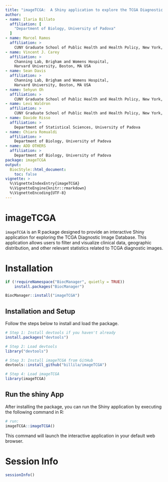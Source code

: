```yaml
---
title: "imageTCGA:  A Shiny application to explore the TCGA Diagnostic Image Database"
author:
- name: Ilaria Billato
  affiliation: [
    "Department of Biology, University of Padova"
  ]
- name: Marcel Ramos
  affiliation: >
    CUNY Graduate School of Public Health and Health Policy, New York, NY USA
- name: Vincent J. Carey
  affiliation: > 
    Channing Lab, Brigham and Womens Hospital,
    Harvard University, Boston, MA USA
- name: Sean Davis
  affiliation: > 
    Channing Lab, Brigham and Womens Hospital,
    Harvard University, Boston, MA USA
- name: Sehyun Oh
  affiliation: > 
    CUNY Graduate School of Public Health and Health Policy, New York, NY USA
- name: Levi Waldron
  affiliation: > 
    CUNY Graduate School of Public Health and Health Policy, New York, NY USA
- name: Davide Risso
  affiliation: > 
    Department of Statistical Sciences, University of Padova
- name: Chiara Romualdi
  affiliation: > 
    Department of Biology, University of Padova
- name: ADD OTHERS
  affiliation: > 
    Department of Biology, University of Padova
package: imageTCGA
output:
  BiocStyle::html_document:
    toc: false
vignette: >
  %\VignetteIndexEntry{imageTCGA}
  %\VignetteEngine{knitr::rmarkdown}
  %\VignetteEncoding{UTF-8}
---
```


# imageTCGA

`imageTCGA` is an R package designed to provide an interactive Shiny application for exploring the TCGA Diagnostic Image Database. This application allows users to filter and visualize clinical data, geographic distribution, and other relevant statistics related to TCGA diagnostic images.


# Installation

```r
if (!requireNamespace("BiocManager", quietly = TRUE))
    install.packages("BiocManager")

BiocManager::install("imageTCGA")
```

## Installation and Setup

Follow the steps below to install and load the package.

```r
# Step 1: Install devtools if you haven't already
install.packages("devtools")

# Step 2: Load devtools
library("devtools")

# Step 3: Install imageTCGA from GitHub
devtools::install_github("billila/imageTCGA")

# Step 4: Load imageTCGA
library(imageTCGA)
```

## Run the shiny App
After installing the package, you can run the Shiny application by executing the following command in R:

```r
# run:
imageTCGA::imageTCGA()
```

This command will launch the interactive application in your default web browser.

# Session Info

```r
sessionInfo()
```
